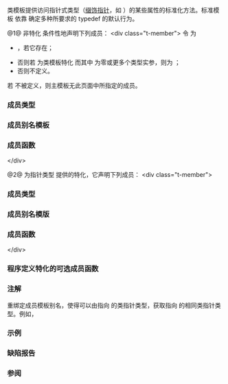 {{cpp/title|pointer_traits}}
{{cpp/memory/pointer_traits/navbar}}

{{dcl begin}}
{{dcl header|memory}}
{{dcl|since=c++11|num=1|1=
template&lt; class Ptr &gt;
struct pointer_traits;
}}
{{dcl|since=c++11|num=2|1=
template&lt; class T &gt;
struct pointer_traits&lt;T*&gt;;
}}
{{dcl end}}

{{tt|pointer_traits}} 类模板提供访问指针式类型（[[cpp/named req/Allocator#缀饰指针|缀饰指针]]，如 [http://www.boost.org/doc/libs/release/doc/html/interprocess/offset_ptr.html {{tt|boost::interprocess::offset_ptr}}]）的某些属性的标准化方法。标准模板 {{lc|std::allocator_traits}} 依靠 {{tt|pointer_traits}} 确定多种{{named req|Allocator}}所要求的 typedef 的默认行为。

@1@ 非特化 {{tt|pointer_traits}} 条件性地声明下列成员：
&lt;div class="t-member"&gt;
令 {{c|/*element-type-of*/&lt;Ptr&gt;}} 为
* {{c|Ptr::element_type}}，若它存在；
* 否则若 {{tt|Ptr}} 为类模板特化 {{c|Template&lt;T, Args...&gt;}} 而其中 {{c|Args...}} 为零或更多个类型实参，则为 {{tt|T}}；
* 否则不定义。

若 {{c|/*element-type-of*/&lt;Ptr&gt;}} 不被定义，则主模板无此页面中所指定的成员。

===成员类型===
{{dsc begin}}
{{dsc hitem|类型|定义}}
{{dsc|{{tt|pointer}}|{{c|Ptr}}}}
{{dsc|{{tt|element_type}}|{{c|/*element-type-of*/&lt;Ptr&gt;}}}}
{{dsc|{{tt|difference_type}}|若存在则为 {{c|Ptr::difference_type}}，否则为 {{lc|std::ptrdiff_t}}}}
{{dsc end}}

===成员别名模板===
{{dsc begin}}
{{dsc hitem|模板|定义}}
{{dsc|{{c|template &lt;class U&gt; using rebind}}|若存在则为 {{c|Ptr::rebind&lt;U&gt;}}，否则若 {{tt|Ptr}} 是模板特化 {{c|Template&lt;T, Args...&gt;}} 则为 {{c|Template&lt;U, Args...&gt;}}}}
{{dsc end}}

===成员函数===
{{dsc begin}}
{{dsc inc|cpp/memory/pointer_traits/dsc pointer_to}}
{{dsc end}}
&lt;/div&gt;

@2@ 为指针类型 {{c|T*}} 提供的特化，它声明下列成员：
&lt;div class="t-member"&gt;
===成员类型===
{{dsc begin}}
{{dsc hitem|类型|定义}}
{{dsc|{{tt|pointer}}|{{c|T*}}}}
{{dsc|{{tt|element_type}}|{{c|T}}}}
{{dsc|{{tt|difference_type}}|{{lc|std::ptrdiff_t}}}}
{{dsc end}}

===成员别名模版===
{{dsc begin}}
{{dsc hitem|模板|定义}}
{{dsc|{{c|template &lt;class U&gt; using rebind}}|{{c|U*}}}}
{{dsc end}}

===成员函数===
{{dsc begin}}
{{dsc inc|cpp/memory/pointer_traits/dsc pointer_to}}
{{dsc end}}
&lt;/div&gt;

===程序定义特化的可选成员函数===
{{dsc begin}}
{{dsc inc|cpp/memory/pointer_traits/dsc to_address}}
{{dsc end}}

===注解===
重绑定成员模板别名，使得可以由指向 {{tt|T}} 的类指针类型，获取指向 {{tt|U}} 的相同类指针类型。例如，

{{source|1=
using another_pointer = std::pointer_traits&lt;std::shared_ptr&lt;int&gt;&gt;::rebind&lt;double&gt;;
static_assert(std::is_same&lt;another_pointer, std::shared_ptr&lt;double&gt;&gt;::value);
}}

{{rrev|since=c++20|
对用户定义指针类型的特化可提供额外的静态成员函数 {{tt|to_address}} 以定制 {{lc|std::to_address}} 的行为。
}}

{{feature test macro|__cpp_lib_constexpr_memory|std=C++20|value=201811L|{{tt|std::pointer_traits}} 中的 {{c/core|constexpr}}}}

===示例===
{{example
|code=
#include &lt;iostream&gt;
#include &lt;memory&gt;

template&lt;class Ptr&gt;
struct BlockList
{
   // 预定义内存块
   struct block;
   
   // 从指针 Ptr 的种类定义指向内存块的指针
   // 若 Ptr 是任何 T* 类型，则 block_ptr_t 为 block*
   // 若 Ptr 是 smart_ptr&lt;T&gt;，则 block_ptr_t 为 smart_ptr&lt;block&gt;
   using block_ptr_t = typename std::pointer_traits&lt;Ptr&gt;::template rebind&lt;block&gt;;
            
   struct block
   {
       std::size_t size{};
       block_ptr_t next_block{};
   }; 
   
   block_ptr_t free_blocks;
}; 

int main()
{
    [[maybe_unused]]
    BlockList&lt;int*&gt; bl1;
    // bl1.free_blocks 的类型是 BlockList&lt;int*&gt;::block*

    BlockList&lt;std::shared_ptr&lt;char&gt;&gt; bl2;
    // bl2.free_blocks 的类型是 std::shared_ptr&lt;BlockList&lt;std::shared_ptr&lt;char&gt;&gt;::block&gt;
    std::cout &lt;&lt; bl2.free_blocks.use_count() &lt;&lt; '\n';
}
|output=
0
}}

===缺陷报告===
{{dr list begin}}
{{dr list item|wg=lwg|dr=3545|std=C++11|before=主模板在 {{tt|element_type}} 非法时导致硬错误|after=使之为 SFINAE 友好}}
{{dr list end}}

===参阅===
{{dsc begin}}
{{dsc inc|cpp/memory/dsc allocator_traits}}
{{dsc inc|cpp/memory/dsc addressof}}
{{dsc end}}

{{langlinks|de|en|es|fr|it|ja|pt|ru}}